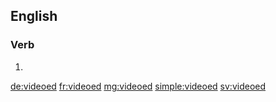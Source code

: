 ==English==

===Verb===
{{head|en}}

# {{en-past of|video}}

[[de:videoed]]
[[fr:videoed]]
[[mg:videoed]]
[[simple:videoed]]
[[sv:videoed]]